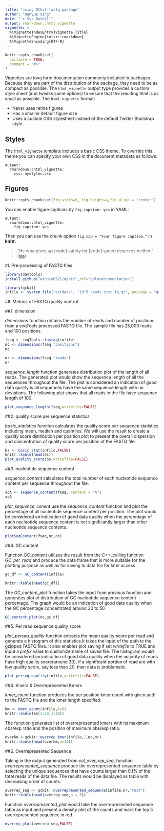 ```yaml
---
title: "using QCkit-fastq package"
author: "Wenyue Xing"
date: "`r Sys.Date()`"
output: rmarkdown::html_vignette
vignette: >
  %\VignetteIndexEntry{Vignette Title}
  %\VignetteEngine{knitr::rmarkdown}
  %\VignetteEncoding{UTF-8}
---
```


```r
knitr::opts_chunk$set(
  collapse = TRUE,
  comment = "#>"
)
```

Vignettes are long form documentation commonly included in packages. Because they are part of the distribution of the package, they need to be as compact as possible. The `html_vignette` output type provides a custom style sheet (and tweaks some options) to ensure that the resulting html is as small as possible. The `html_vignette` format:

- Never uses retina figures
- Has a smaller default figure size
- Uses a custom CSS stylesheet instead of the default Twitter Bootstrap style


## Styles

The `html_vignette` template includes a basic CSS theme. To override this theme you can specify your own CSS in the document metadata as follows:

    output: 
      rmarkdown::html_vignette:
        css: mystyles.css

## Figures

```r
knitr::opts_chunk$set(fig.width=6, fig.height=4,fig.align = "center") 


```

You can enable figure captions by `fig_caption: yes` in YAML:

    output:
      rmarkdown::html_vignette:
        fig_caption: yes

Then you can use the chunk option `fig.cap = "Your figure caption."` in **knitr**.


> "He who gives up [code] safety for [code] speed deserves neither."
([via](https://twitter.com/hadleywickham/status/504368538874703872))


#I. Pre-processing of FASTQ files

```R

library(devtools)
install_github("winnie0521/qckit",ref="cplusdocumentation")


```

```r
library(qckit)
infile <- system.file("extdata", "10^5_reads_test.fq.gz", package = "qckit")

```

#II. Metrics of FASTQ quality control


##1. dimension

*dimensions* function obtains the number of reads and number of positions from a seqTools processed FASTQ file. The sample file has 25,000 reads and 100 positions. 

```r

fseq <- seqTools::fastqq(infile)
nc <- dimensions(fseq,"positions")
nc

nr <- dimensions(fseq,"reads")
nr
```

*sequence_length* function generates distribution plot of the length of all reads. The generated plot would show the sequence length of all the sequences throughout the file. The plot is considered an indication of good data quality is all sequences have the same sequence length with no deviations. The following plot shows that all reads in the file have sequence length of 100. 

```r
plot_sequence_length(fseq,writefile=FALSE)


```

##2.  quality score per sequence statistics

*basic_statistics* function calculates the quality score per sequence statistics including mean, median and quantiles. We will use the result to create a quality score distribution per position plot to present the overall dispersion and concentration of quality score per position of the FASTQ file. 

```r

bs <- basic_stat(infile,FALSE)
knitr::kable(head(bs))
plot_quality_score(bs,writefile=FALSE)
```

##3. nucleotide sequence content

*sequence_content* calculates the total number of each nucleotide sequence content per sequence throughout the file. 
```r


scA <- sequence_content(fseq, content = "A")
scA


```

*plot_sequence_conent* use the *sequence_content* function and plot the percentage of all nucleotide sequence content per position. The plot would be considered an indication of good data quality when the percentage of each nucleotide sequence content is not significantly larger than other nucleotide sequence contents. 

```r

plotSeqContent(fseq,nr,nc)

```


##4. GC content


Function *GC_content* utilizes the result from the C++_calling function *GC_per_read* and produce the data frame that is more suitable for the plotting purpose as well as for saving to data file for later access. 

```r

gc_df <- GC_content(infile)

knitr::kable(head(gc_df))


```


The *GC_content_plot* function takes the input from previous function and generates plot of distribution of GC nucleotide sequence content percentage. The graph would be an indication of good data quality when the  GC percentage concentrated around 30 to 50. 


```r

GC_content_plot(nc,gc_df)


```


##5. Per read sequence quality score

*plot_perseq_quality* function extracts the mean quality score per read and generate a histogram of this statistics.It takes the input of the path to the gzipped FASTQ files. It also enables plot saving if set *writefile* to TRUE and input a *prefix* value to customize name of saved file. The histogram would be considered an indication of good data quality when the majority of reads have high quality score(around 30). If a significant portion of read are with low quality score, say less than 20, then data is problematic. 


```r

plot_perseq_quality(infile,writefile=FALSE)

```

##6. Kmers & Overrepresented Kmers

*kmer_count* function produces the per position kmer count with given path to the FASTQ file and the kmer length specified. 

```r

km <- Kmer_count(infile,k=6)
knitr::kable(km[1:20,1:10])

```


The function generates list of overrepresented kmers with its maximum obs/exp ratio and the position of maximum obs/exp ratio. 


```r

overkm <-qckit::overrep_kmer(infile,7,nc,nr)
knitr::kable(head(overkm,n=10))


```

##6. Overrepresented Sequence

Taking in the output generated from *cal_over_rep_seq*, function *overrepresented_sequence* produce the overrepresented sequence table by selecting the unique sequences that have counts larger than 0.1% of the total reads of the data file. The results would be displayed as table with decreasing order of counts. 


```r

overrep_seq <- qckit::overrepresented_sequence(infile,nr,"test")
knitr::kable(head(overrep_seq,n = 5))

```

Function *overrepresented_plot* would take the overrepresented sequence table as input and present a density plot of the counts and mark the top 5 overrepresented sequence in red. 


```r


overrep_plot(overrep_seq,FALSE)


```

